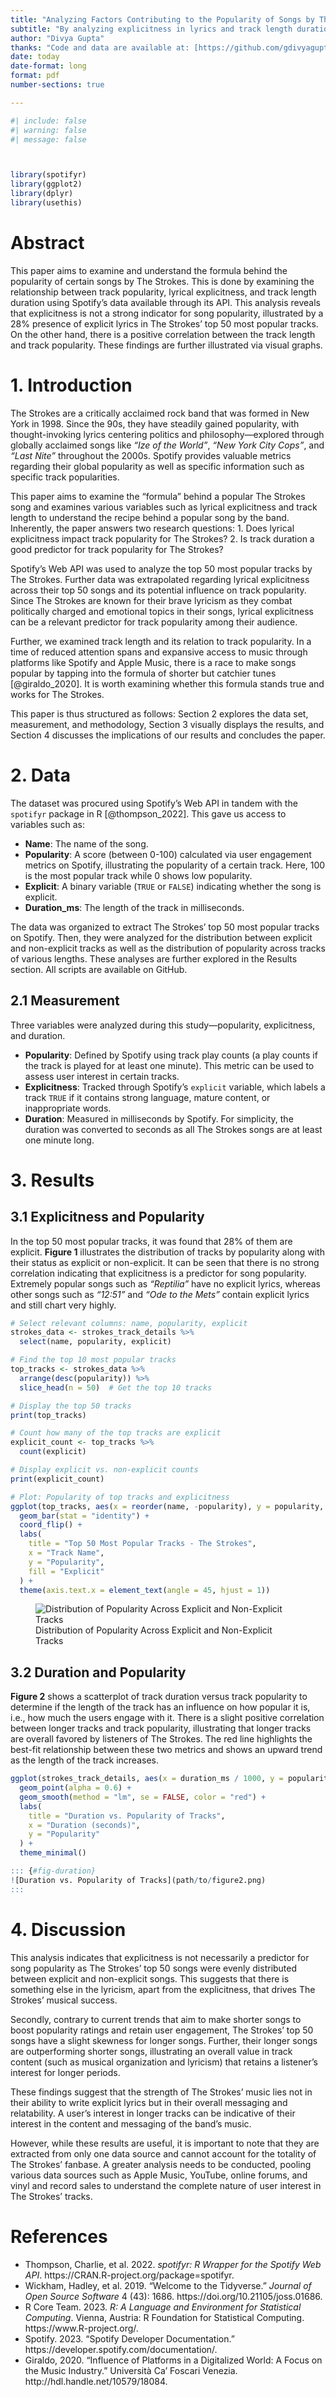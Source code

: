 ```yaml
---
title: "Analyzing Factors Contributing to the Popularity of Songs by The Strokes"
subtitle: "By analyzing explicitness in lyrics and track length duration"
author: "Divya Gupta"
thanks: "Code and data are available at: [https://github.com/gdivyagupta/TheStrokes.git](https://github.com/gdivyagupta/TheStrokes.git)."
date: today
date-format: long
format: pdf
number-sections: true

---
```


```r
#| include: false
#| warning: false
#| message: false



library(spotifyr)
library(ggplot2)
library(dplyr)
library(usethis)
```

# Abstract

This paper aims to examine and understand the formula behind the popularity of certain songs by The Strokes. This is done by examining the relationship between track popularity, lyrical explicitness, and track length duration using Spotify’s data available through its API. This analysis reveals that explicitness is not a strong indicator for song popularity, illustrated by a 28% presence of explicit lyrics in The Strokes’ top 50 most popular tracks. On the other hand, there is a positive correlation between the track length and track popularity. These findings are further illustrated via visual graphs.

# 1. Introduction

The Strokes are a critically acclaimed rock band that was formed in New York in 1998. Since the 90s, they have steadily gained popularity, with thought-invoking lyrics centering politics and philosophy—explored through globally acclaimed songs like *“Ize of the World”*, *“New York City Cops”*, and *“Last Nite”* throughout the 2000s. Spotify provides valuable metrics regarding their global popularity as well as specific information such as specific track popularities.

This paper aims to examine the “formula” behind a popular The Strokes song and examines various variables such as lyrical explicitness and track length to understand the recipe behind a popular song by the band. Inherently, the paper answers two research questions:
1. Does lyrical explicitness impact track popularity for The Strokes?
2. Is track duration a good predictor for track popularity for The Strokes?

Spotify’s Web API was used to analyze the top 50 most popular tracks by The Strokes. Further data was extrapolated regarding lyrical explicitness across their top 50 songs and its potential influence on track popularity. Since The Strokes are known for their brave lyricism as they combat politically charged and emotional topics in their songs, lyrical explicitness can be a relevant predictor for track popularity among their audience.

Further, we examined track length and its relation to track popularity. In a time of reduced attention spans and expansive access to music through platforms like Spotify and Apple Music, there is a race to make songs popular by tapping into the formula of shorter but catchier tunes [@giraldo_2020]. It is worth examining whether this formula stands true and works for The Strokes.

This paper is thus structured as follows: Section 2 explores the data set, measurement, and methodology, Section 3 visually displays the results, and Section 4 discusses the implications of our results and concludes the paper.

# 2. Data

The dataset was procured using Spotify’s Web API in tandem with the `spotifyr` package in R [@thompson_2022]. This gave us access to variables such as:

- **Name**: The name of the song.
- **Popularity**: A score (between 0-100) calculated via user engagement metrics on Spotify, illustrating the popularity of a certain track. Here, 100 is the most popular track while 0 shows low popularity.
- **Explicit**: A binary variable (`TRUE` or `FALSE`) indicating whether the song is explicit.
- **Duration_ms**: The length of the track in milliseconds.

The data was organized to extract The Strokes’ top 50 most popular tracks on Spotify. Then, they were analyzed for the distribution between explicit and non-explicit tracks as well as the distribution of popularity across tracks of various lengths. These analyses are further explored in the Results section. All scripts are available on GitHub.

## 2.1 Measurement

Three variables were analyzed during this study—popularity, explicitness, and duration.

- **Popularity**: Defined by Spotify using track play counts (a play counts if the track is played for at least one minute). This metric can be used to assess user interest in certain tracks.
- **Explicitness**: Tracked through Spotify’s `explicit` variable, which labels a track `TRUE` if it contains strong language, mature content, or inappropriate words.
- **Duration**: Measured in milliseconds by Spotify. For simplicity, the duration was converted to seconds as all The Strokes songs are at least one minute long.

# 3. Results

## 3.1 Explicitness and Popularity

In the top 50 most popular tracks, it was found that 28% of them are explicit. **Figure 1** illustrates the distribution of tracks by popularity along with their status as explicit or non-explicit. It can be seen that there is no strong correlation indicating that explicitness is a predictor for song popularity. Extremely popular songs such as *“Reptilia”* have no explicit lyrics, whereas other songs such as *“12:51”* and *“Ode to the Mets”* contain explicit lyrics and still chart very highly.

```r
# Select relevant columns: name, popularity, explicit
strokes_data <- strokes_track_details %>%
  select(name, popularity, explicit)

# Find the top 10 most popular tracks
top_tracks <- strokes_data %>%
  arrange(desc(popularity)) %>%
  slice_head(n = 50)  # Get the top 10 tracks

# Display the top 50 tracks
print(top_tracks)

# Count how many of the top tracks are explicit
explicit_count <- top_tracks %>%
  count(explicit)

# Display explicit vs. non-explicit counts
print(explicit_count)

# Plot: Popularity of top tracks and explicitness
ggplot(top_tracks, aes(x = reorder(name, -popularity), y = popularity, fill = explicit)) +
  geom_bar(stat = "identity") +
  coord_flip() +
  labs(
    title = "Top 50 Most Popular Tracks - The Strokes",
    x = "Track Name",
    y = "Popularity",
    fill = "Explicit"
  ) +
  theme(axis.text.x = element_text(angle = 45, hjust = 1))
```

::: {#fig-explicitness}
![Distribution of Popularity Across Explicit and Non-Explicit Tracks](path/to/figure1.png)
:::

## 3.2 Duration and Popularity

**Figure 2** shows a scatterplot of track duration versus track popularity to determine if the length of the track has an influence on how popular it is, i.e., how much the users engage with it. There is a slight positive correlation between longer tracks and track popularity, illustrating that longer tracks are overall favored by listeners of The Strokes. The red line highlights the best-fit relationship between these two metrics and shows an upward trend as the length of the track increases.

```r
ggplot(strokes_track_details, aes(x = duration_ms / 1000, y = popularity)) +
  geom_point(alpha = 0.6) +
  geom_smooth(method = "lm", se = FALSE, color = "red") +
  labs(
    title = "Duration vs. Popularity of Tracks",
    x = "Duration (seconds)",
    y = "Popularity"
  ) +
  theme_minimal()

::: {#fig-duration}
![Duration vs. Popularity of Tracks](path/to/figure2.png)
:::
```

# 4. Discussion

This analysis indicates that explicitness is not necessarily a predictor for song popularity as The Strokes’ top 50 songs were evenly distributed between explicit and non-explicit songs. This suggests that there is something else in the lyricism, apart from the explicitness, that drives The Strokes’ musical success.

Secondly, contrary to current trends that aim to make shorter songs to boost popularity ratings and retain user engagement, The Strokes’ top 50 songs have a slight skewness for longer songs. Further, their longer songs are outperforming shorter songs, illustrating an overall value in track content (such as musical organization and lyricism) that retains a listener’s interest for longer periods.

These findings suggest that the strength of The Strokes’ music lies not in their ability to write explicit lyrics but in their overall messaging and relatability. A user’s interest in longer tracks can be indicative of their interest in the content and messaging of the band’s music.

However, while these results are useful, it is important to note that they are extracted from only one data source and cannot account for the totality of The Strokes’ fanbase. A greater analysis needs to be conducted, pooling various data sources such as Apple Music, YouTube, online forums, and vinyl and record sales to understand the complete nature of user interest in The Strokes’ tracks.

# References

- Thompson, Charlie, et al. 2022. *spotifyr: R Wrapper for the Spotify Web API*. https://CRAN.R-project.org/package=spotifyr.
- Wickham, Hadley, et al. 2019. "Welcome to the Tidyverse." *Journal of Open Source Software* 4 (43): 1686. https://doi.org/10.21105/joss.01686.
- R Core Team. 2023. *R: A Language and Environment for Statistical Computing*. Vienna, Austria: R Foundation for Statistical Computing. https://www.R-project.org/.
- Spotify. 2023. "Spotify Developer Documentation." https://developer.spotify.com/documentation/.
- Giraldo, 2020. "Influence of Platforms in a Digitalized World: A Focus on the Music Industry." Università Ca' Foscari Venezia. http://hdl.handle.net/10579/18084.


